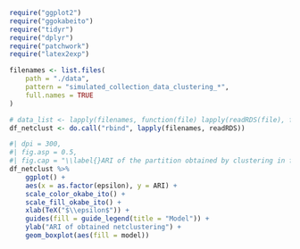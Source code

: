 ```r
require("ggplot2")
require("ggokabeito")
require("tidyr")
require("dplyr")
require("patchwork")
require("latex2exp")
```

\section{Network clustering of simulated networks}\label{sec:network-clustering-of-simulated-networks}

```r
filenames <- list.files(
    path = "./data",
    pattern = "simulated_collection_data_clustering_*",
    full.names = TRUE
)

# data_list <- lapply(filenames, function(file) lapply(readRDS(file), function(model) model$list_clustering))
df_netclust <- do.call("rbind", lapply(filenames, readRDS))

```

```r
#| dpi = 300,
#| fig.asp = 0.5,
#| fig.cap = "\\label{}ARI of the partition obtained by clustering in function of $\\eps$"
df_netclust %>%
    ggplot() +
    aes(x = as.factor(epsilon), y = ARI) +
    scale_color_okabe_ito() +
    scale_fill_okabe_ito() +
    xlab(TeX("$\\epsilon$")) +
    guides(fill = guide_legend(title = "Model")) +
    ylab("ARI of obtained netclustering") +
    geom_boxplot(aes(fill = model))
```